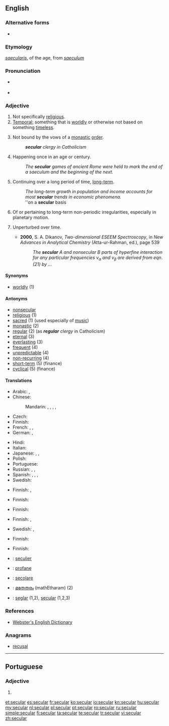 ==English==

===Alternative forms===
* {{l|en|sæcular}} {{qualifier|archaic}}

===Etymology===
{{etyl|la}} ''[[saecularis]]'', of the age, from ''[[saeculum]]''

===Pronunciation===
* {{IPA|/sɛk.jə.lə(ɹ)/|/sɛk.jʊu.lɑː(ɹ)/}} {{British}}
* {{audio|En-us-secular.ogg|Audio (US)}}

===Adjective===
{{en-adj}}

# Not specifically [[religious]].
# [[temporal|Temporal]]; something that is [[worldly]] or otherwise not based on something [[timeless]].
# {{Christianity}} Not bound by the vows of a [[monastic]] [[order]].
#: '''''secular''' clergy in Catholicism''
# Happening once in an age or century.
#: ''The '''secular''' games of ancient Rome were held to mark the end of a saeculum and the beginning of the next.''
# Continuing over a long period of time, [[long-term]].
#: ''The long-term growth in population and income accounts for most '''secular''' trends in economic phenomena.''
#: ''on a '''secular''' basis
# {{astrophysics}} Of or pertaining to long-term non-periodic irregularities, especially in planetary motion.
# {{context|atomic physics}} Unperturbed over time.
#* '''2000''', S. A. Dikanov, ''Two-dimensional ESEEM Spectroscopy'', in ''New Advances in Analytical Chemistry'' (Atta-ur-Rahman, ed.), page 539
#*: ''The '''secular''' A and nonsecular B parts of hyperfine interaction for any particular frequencies ν<sub>α</sub> and ν<sub>β</sub> are derived from eqn.(21) by ...''

====Synonyms====
* [[worldly]] (1)

====Antonyms====
* [[nonsecular]]
* [[religious]] (1)
* [[sacred]] (1) (used especially of [[music]])
* [[monastic]] (2)
* [[regular]] (2) (as '''''regular''' clergy'' in Catholicism)
* [[eternal]] (3)
* [[everlasting]] (3)
* [[frequent]] (4)
* [[unpredictable]] (4)
* [[non-recurring]] (4)
* [[short-term]] (5) (finance)
* [[cyclical]] (5) (finance)

====Translations====
{{trans-top|not specifically religious}}
* Arabic: {{t|ar|دنياوي|tr=dunyawiy}}, {{t|ar|علماني|tr=3almaniy}}
* Chinese:
*: Mandarin: {{t|cmn|世俗|tr=shìsú|sc=Hani}}, {{t-|cmn|凡|tr=fán|sc=Hani}}, {{t|cmn|塵俗|sc=Hani}}, {{t|cmn|尘俗|tr=chénsú|sc=Hani}}, {{t|cmn|非宗教|tr=fēizōngjiāo|sc=Hani}}
* Czech: {{t-|cs|světský}}
* Finnish: {{t+|fi|maallinen}}
* French: {{t+|fr|séculier}}, {{t+|fr|laïque}}, {{t|fr|mondain}}
* German: {{t+|de|säkular}}, {{t+|de|weltlich}}
{{trans-mid}}
* Hindi: {{t|hi|पन्थनिरपेक्ष |tr=panthnirpeksh|sc=Deva}}
* Italian: {{t-|it|secolare}}
* Japanese: {{t|ja|世俗|alt=世俗的な|tr=せぞくてきな, sezokuteki-na}}, {{t|ja|世俗|alt=世俗の|tr=せぞくの, sezoku-no}}, {{t|ja|非宗教的|alt=非宗教的な|tr=ひしゅうきょうてきな, hishūkyōteki-na}}
* Polish: {{t|pl|świecki}}
* Portuguese: {{t|pt|secular}}
* Russian: {{t+|ru|светский|tr=svétskij}}, {{t|ru|мирской|tr=mirskój}}, {{t|ru|секулярный|tr=sekuljárnyj}}
* Spanish: {{t|es|seglar}}, {{t-|es|laico}}, {{t-|es|mundano}}, {{t+|es|secular}}
* Swedish: {{t|sv|sekulär}}
{{trans-bottom}}

{{trans-top|temporal}}
* Finnish: {{t+|fi|maallinen}}, {{t-|fi|ajallinen}}
{{trans-mid}}
{{trans-bottom}}

{{trans-top|not bound by the vows of a monastic order}}
* Finnish: {{t|fi|maallikko|alt=maallikko-}}
{{trans-mid}}
{{trans-bottom}}

{{trans-top|happening once in an age or century}}
* Finnish: {{t-|fi|sekulaarinen}}
{{trans-mid}}
{{trans-bottom}}

{{trans-top|long-term}}
* Finnish: {{t|fi|pysyvä}}, {{t|fi|pitkäaikainen}}
{{trans-mid}}
* Swedish: {{t|sv|sekulär}}, {{t|sv|långsamt skeende}}
{{trans-bottom}}

{{trans-top|astrophysics: of or pertaining to long-term non-periodic irregularities}}
* Finnish: {{t-|fi|sekulaarinen}}
{{trans-mid}}
{{trans-bottom}}

{{trans-top|atomic physics: unperturbed over time}}
* Finnish: {{t-|fi|sekulaarinen}}
{{trans-mid}}
{{trans-bottom}}

{{checktrans-top}}
* {{ttbc|nl}}: [[seculier]]
* {{ttbc|fr}}: [[profane]]
* {{ttbc|it}}: [[secolare]]
* {{ttbc|ml}}: [[മതേതരം]] (mathEtharam) (2)
* {{ttbc|es}}: [[seglar]] (1,2), [[secular]] (1,2,3)
{{trans-bottom}}

===References===
* [http://www.cs.chalmers.se/~hallgren/wget.cgi?secular Webster's English Dictionary]

===Anagrams===
* [[recusal#English|recusal]]

----

==Portuguese==

===Adjective===
{{pt-adj|pl=seculares}}

# {{l|en|secular}}

[[et:secular]]
[[es:secular]]
[[fr:secular]]
[[ko:secular]]
[[io:secular]]
[[kn:secular]]
[[hu:secular]]
[[my:secular]]
[[nl:secular]]
[[pl:secular]]
[[pt:secular]]
[[ro:secular]]
[[ru:secular]]
[[simple:secular]]
[[fi:secular]]
[[ta:secular]]
[[te:secular]]
[[tr:secular]]
[[vi:secular]]
[[zh:secular]]
